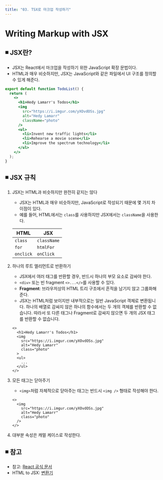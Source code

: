 ```yaml
---
title: "03. TSX로 마크업 작성하기"
---
```


# Writing Markup with JSX

## ◾️ JSX란?

- JSX는 React에서 마크업을 작성하기 위한 JavaScript 확장 문법이다.
- HTML과 매우 비슷하지만, JSX는 JavaScript와 같은 파일에서 UI 구조를 정의할 수 있게 해준다.

```jsx
export default function TodoList() {
  return (
    <>
      <h1>Hedy Lamarr's Todos</h1>
      <img
        src="https://i.imgur.com/yXOvdOSs.jpg"
        alt="Hedy Lamarr"
        className="photo"
      />
      <ul>
        <li>Invent new traffic lights</li>
        <li>Rehearse a movie scene</li>
        <li>Improve the spectrum technology</li>
      </ul>
    </>
  );
}
```

## ◾️ JSX 규칙

1.  JSX는 HTML과 비슷하지만 완전히 같지는 않다

    - JSX는 HTML과 매우 비슷하지만, JavaScript로 작성되기 때문에 몇 가지 차이점이 있다.
    - 예를 들어, HTML에서는 `class`를 사용하지만 JSX에서는 `className`을 사용한다.

    | HTML      | JSX         |
    | --------- | ----------- |
    | `class`   | `className` |
    | `for`     | `htmlFor`   |
    | `onclick` | `onClick`   |

2.  하나의 루트 엘리먼트로 반환하기

    - JSX에서 여러 태그를 반환할 경우, 반드시 하나의 부모 요소로 감싸야 한다.
    - `<div>` 또는 빈 fragment `<>...</>`를 사용할 수 있다.
    - **Fragment**: 브라우저상의 HTML 트리 구조에서 흔적을 남기지 않고 그룹화해준다.
    - JSX는 HTML처럼 보이지만 내부적으로는 일반 JavaScript 객체로 변환됩니다. 하나의 배열로 감싸지 않은 하나의 함수에서는 두 개의 객체를 반환할 수 없습니다. 따라서 또 다른 태그나 Fragment로 감싸지 않으면 두 개의 JSX 태그를 반환할 수 없습니다.

    ```tsx
    <>
      <h1>Hedy Lamarr's Todos</h1>
      <img
        src="https://i.imgur.com/yXOvdOSs.jpg"
        alt="Hedy Lamarr"
        class="photo"
      >
      <ul>
        ...
      </ul>
    </>
    ```

3.  모든 태그는 닫아주기

    - `<img>`처럼 자체적으로 닫아주는 태그는 반드시 `<img />` 형태로 작성해야 한다.

    ```tsx
    <>
      <img
        src="https://i.imgur.com/yXOvdOSs.jpg"
        alt="Hedy Lamarr"
        class="photo"
      />
    </>
    ```

4.  대부분 속성은 캐멀 케이스로 작성한다.

## ◾️ 참고

- 참고: [React 공식 문서](https://ko.react.dev/learn/writing-markup-with-jsx)
- HTML to JSX: [변환기](https://transform.tools/html-to-jsx)
